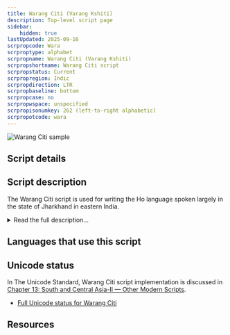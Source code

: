 ```yaml
---
title: Warang Citi (Varang Kshiti)
description: Top-level script page
sidebar:
    hidden: true
lastUpdated: 2025-09-16
scrpropcode: Wara
scrproptype: alphabet
scrpropname: Warang Citi (Varang Kshiti)
scrpropshortname: Warang Citi script
scrpropstatus: Current
scrpropregion: Indic
scrpropdirection: LTR
scrpropbaseline: bottom
scrpropcase: no
scrpropwspace: unspecified
scrpropisonumkey: 262 (left-to-right alphabetic)
scrpropotcode: wara
---
```



![](../images/wara-sample.png "Warang Citi sample")

## Script details

<ScriptDetails />

## Script description

The Warang Citi script is used for writing the Ho language spoken largely in the state of Jharkhand in eastern India.

<details>
<summary>Read the full description...</summary>The history of the script is controversial. Followers of Lako Bodra, an influential community leader who is variously credited with the invention or the rediscovery of the script, claim a much older heritage for the script than scholars have evidence for. The script displays a number of similarities with other scripts including Latin and Brahmi; Bodra's followers claim that this is the result of borrowing _from_ Warang Citi but scholars generally believe it is the result of borrowing _into_ it. The version of the script which has been most well-documented is based on an archaic (perhaps secret shamanistic) dialect of Ho called Ho Hayam, not the more widely-spoken dialect, Ho Kaji.

There are thirty-one letters in the script, twenty-one consonants and ten vowels, each of which also has a cursive form. The letters are arranged in rows and columns according to their phonetic properties; from top to bottom: velars, palatals, retroflex, dentals, labials, and from left to right: nasals, voiceless stops, voiced stops. There is no distinction made between aspirated and non-aspirated stops, either in speech or writing. Some letters appear to be redundant, for example the retroflex [ʂ] is not used in speech but there is a letter to represent it in writing. The names of the letters are written using consonant clusters, but pronounced in CVC form, for example _hl_ which is pronounced [hol]. Both of these features are thought by some scholars to be attempts by Bodra to 'sanskritize' the script.

Warang Citi is written from left to right. Consonants contain an inherent vowel; this is normally transcribed _a_ but can be pronounced variously as [a], [o], [e] or [ə]. Vowels other than the inherent vowel are written to the right of a preceding consonant using one of ten independent vowel letters. Unlike many of the South Asian abugidas, vowel diacritics are not used.  One of the vowel letters corresponds to the Devanagari _anusvara_ diacritic, marking nasalization. Two vowel letters, _i_ and _u_, have long counterparts but apart from these, vowel length is indicated by writing the letter _h_ after the vowel.

The Ho language employs two preglottalized stops, ['b] and ['ḍ] in word-final position. Preglottalization is not marked in writing, which leads to some ambiguity in loan words which have retained their native phonology and in which final [b] and [ḍ] are not glottal. Some ambiguity also arises in the case of consonant clusters. Ligated conjunct letters are not used, nor is any _virama_ for killing the inherent vowel, so there is no way of knowing whether a written sequence of consonant letters represents a CVC(V) string or a CC(V) cluster, without knowing the word.

The sequence _hb_ represents either [b] or [v], often transliterated _w_. [b] can also be written with the letter _b_; the reason for having an alternative representation is unknown. It is possible that the use of _hb_ marks the word as 'sacred' semantically rather than (or as well as) conveying phonological information. It is also possible that it reflects archaic pronunciation of some words.

There is a set of script-specific Warang Citi numerals from 0-9, and for multiples of 10 up to 100. These are not always used consistently however; the number 23 for example can be written either with the characters _20_ and _3_ or with _2_ and _3_.
</details>

## Languages that use this script

<WsList script='Wara' wsMax='5' />

## Unicode status

In The Unicode Standard, Warang Citi script implementation is discussed in [Chapter 13: South and Central Asia-II — Other Modern Scripts](https://www.unicode.org/versions/latest/core-spec/chapter-13/#G27702).

- [Full Unicode status for Warang Citi](/scrlang/unicode/wara-unicode)



## Resources

<ScriptResources detailSummary='seemore' />

